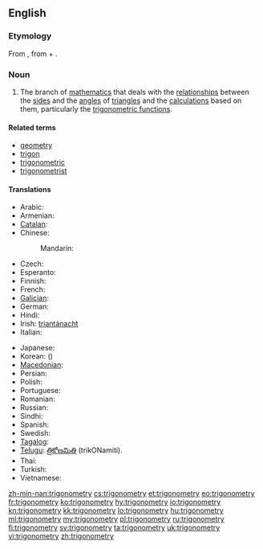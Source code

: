 ==English==

===Etymology===
From {{etyl|NL.|en}} {{term|trigonometria|lang=la}}, from {{etyl|grc|en}} {{term|τρίγωνον||triangle|sc=polytonic|tr=trigōnon|lang=grc}} + {{term|-metria||-metry|lang=la}}.

===Noun===
{{wikipedia}}
{{en-noun|~|trigonometries}}

# {{context|mathematics|lang=en}} The branch of [[mathematics]] that deals with the [[relationship]]s between the [[side]]s and the [[angle]]s of [[triangle]]s and the [[calculation]]s based on them, particularly the [[trigonometric function]]s.

====Related terms====
* [[geometry]]
* [[trigon]]
* [[trigonometric]]
* [[trigonometrist]]

====Translations====
{{trans-top|branch of mathematics}}
* Arabic: {{t-|ar|علم المثلثات|m|tr=3ilm al-muthalathaat|sc=Arab}}
* Armenian: {{t-|hy|եռանկյունաչափություն|tr=eṙankyunačap’ut’yun}}
* [[Catalan]]: {{t-|ca|trigonometria|f}}
* Chinese:
*: Mandarin: {{t|cmn|三角法|tr=sānjiǎofǎ|sc=Hani}}
* Czech: {{t+|cs|trigonometrie|f}}
* Esperanto: {{t-|eo|trigonometrio}}
* Finnish: {{t+|fi|trigonometria}}
* French: {{t+|fr|trigonométrie|f}}
* [[Galician]]: {{t-|gl|trigonometría|f}}
* German: {{t+|de|Trigonometrie|f}}
* Hindi: {{t-|hi|त्रिकोणमिति|f|tr=trikoṇamiti|sc=Deva}}
* Irish: [[triantánacht]]
* Italian: {{t+|it|trigonometria|f}}
{{trans-mid}}
* Japanese: {{t-|ja|三角法|tr=さんかくほう, sankakuhō|sc=Jpan}}
* Korean: {{t+|ko|삼각법|tr=samgakbeop|sc=Kore}} ({{t+|ko|三角法|sc=Kore}})
* [[Macedonian]]: {{t-|mk|тригонометрија|f|tr=trigonométrija}}
* Persian: {{t+|fa|مثلثات|tr=mosalasat}}
* Polish: {{t-|pl|trygonometria|f}}
* Portuguese: {{t+|pt|trigonometria|f}}
* Romanian: {{t-|ro|trigonometrie|f}}
* Russian: {{t+|ru|тригонометрия|f|tr=trigonométrija}}
* Sindhi: {{t+|sd|ٽِڪُنڊپيمائِش|f|sc=sd-Arab}}
* Spanish: {{t+|es|trigonometría|f}}
* Swedish: {{t+|sv|trigonometri|c}}
* [[Tagalog]]: {{t-|tl|tatsihan}}
* [[Telugu]]: [[త్రికోణమితి]] (trikONamiti).
* Thai: {{t-|th|ตรีโกณมิติ|tr=dtreegohnmídtì|sc=Thai}}
* Turkish: {{t+|tr|trigonometri}}
* Vietnamese: {{t-|vi|lượng giác học}}
{{trans-bottom}}

[[zh-min-nan:trigonometry]]
[[cs:trigonometry]]
[[et:trigonometry]]
[[eo:trigonometry]]
[[fr:trigonometry]]
[[ko:trigonometry]]
[[hy:trigonometry]]
[[io:trigonometry]]
[[kn:trigonometry]]
[[kk:trigonometry]]
[[lo:trigonometry]]
[[hu:trigonometry]]
[[ml:trigonometry]]
[[my:trigonometry]]
[[pl:trigonometry]]
[[ru:trigonometry]]
[[fi:trigonometry]]
[[sv:trigonometry]]
[[ta:trigonometry]]
[[uk:trigonometry]]
[[vi:trigonometry]]
[[zh:trigonometry]]
